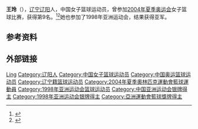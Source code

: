 {{Otheruses|王玲}}

'''王玲'''（{{bd|1978年|6月9日|}}），[[辽宁|辽宁]][[辽阳|辽阳]]人，中国女子篮球运动员，曾参加[[2004年夏季奥运会|2004年夏季奥运会]]女子篮球比赛，获得第9名。<ref>{{cite web|url=http://2004.sports.sohu.com/20040904/n221875318.shtml|title=带着钢钉打完奥运会 王玲：取下钢钉还要打|publisher=搜狐|date=2004-09-04|language=zh|accessdate=2018-03-17|archive-date=2012-03-27|archive-url=https://web.archive.org/web/20120327162550/http://2004.sports.sohu.com/20040904/n221875318.shtml|dead-url=no}}</ref><ref name=sref>{{cite Sports-Reference|name=Wang Ling|url=https://www.sports-reference.com/olympics/athletes/wa/wang-ling-1.html|title=Wang Ling|accessdate=2018-03-17|archive-date=2010-01-21|archive-url=https://web.archive.org/web/20100121062127/http://www.sports-reference.com/olympics/athletes/wa/wang-ling-1.html}}</ref>她也参加了1998年亚洲运动会，结果获得亚军。

== 参考资料 ==
{{reflist}}

== 外部链接 ==
{{2004年夏季奥林匹克运动会中国国家女子篮球队}}

{{Authority control}}
{{DEFAULTSORT:Wang王}}
[[Category:王姓|Ling]]
[[Category:辽阳人|Category:辽阳人]]
[[Category:中国女子篮球运动员|Category:中国女子篮球运动员]]
[[Category:中国奥运篮球运动员|Category:中国奥运篮球运动员]]
[[Category:辽宁籍篮球运动员|Category:辽宁籍篮球运动员]]
[[Category:2004年夏季奧林匹克運動會籃球運動員|Category:2004年夏季奧林匹克運動會籃球運動員]]
[[Category:1998年亚洲运动会篮球运动员|Category:1998年亚洲运动会篮球运动员]]
[[Category:中国亚洲运动会银牌得主|Category:中国亚洲运动会银牌得主]]
[[Category:1998年亚洲运动会银牌得主|Category:1998年亚洲运动会银牌得主]]
[[Category:亞洲運動會籃球獎牌得主|Category:亞洲運動會籃球獎牌得主]]